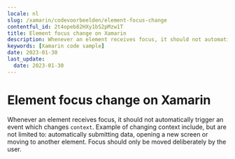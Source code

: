 ```yaml
---
locale: nl
slug: /xamarin/codevoorbeelden/element-focus-change
contentful_id: 2t4opeb82HXy1bS2pMzw1T
title: Element focus change on Xamarin
description: Whenever an element receives focus, it should not automatically trigger an event which changes context.
keywords: [Xamarin code sample]
date: 2023-01-30
last_update:
  date: 2023-01-30
---
```


# Element focus change on Xamarin

Whenever an element receives focus, it should not automatically trigger an event which changes `context`. Example of changing context include, but are not limited to: automatically submitting data, opening a new screen or moving to another element. Focus should only be moved deliberately by the user.

<CodeSample id="element-focus" locale="nl" platform="xamarin"/>
